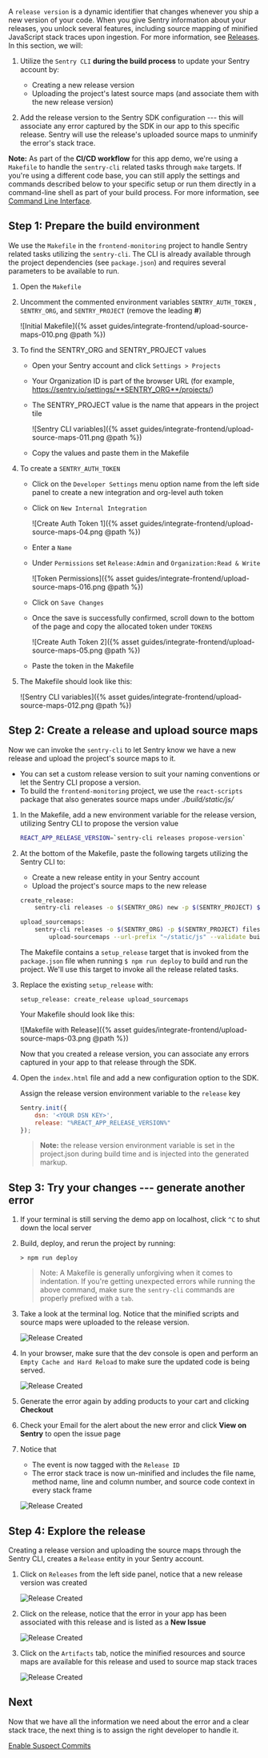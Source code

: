 A `release version` is a dynamic identifier that changes whenever you ship a new version of your code. When you give Sentry information about your releases, you unlock several features, including source mapping of minified JavaScript stack traces upon ingestion. For more information, see [Releases](https://docs.sentry.io/workflow/releases/?platform=browser).
In this section, we will:

1. Utilize the `Sentry CLI` **during the build process** to update your Sentry account by:
    - Creating a new release version
    - Uploading the project's latest source maps (and associate them with the new release version)

2. Add the release version to the Sentry SDK configuration --- this will associate any error captured by the SDK in our app to this specific release. Sentry will use the release's uploaded source maps to unminify the error's stack trace.

**Note:** As part of the **CI/CD workflow** for this app demo, we're using a `Makefile` to handle the `sentry-cli` related tasks through `make` targets. If you're using a different code base, you can still apply the settings and commands described below to your specific setup or run them directly in a command-line shell as part of your build process. For more information, see [Command Line Interface](https://docs.sentry.io/cli/).

## Step 1: Prepare the build environment

We use the `Makefile` in the `frontend-monitoring` project to handle Sentry related tasks utilizing the `sentry-cli`. The CLI is already available through the project dependencies (see `package.json`) and requires several parameters to be available to run.

1. Open the `Makefile`

2. Uncomment the commented environment variables `SENTRY_AUTH_TOKEN` , `SENTRY_ORG`, and `SENTRY_PROJECT` (remove the leading **#**)

    ![Initial Makefile]({% asset guides/integrate-frontend/upload-source-maps-010.png @path %})

3. To find the SENTRY_ORG and SENTRY_PROJECT values
    - Open your Sentry account and click `Settings > Projects`
    - Your Organization ID is part of the browser URL (for example, https://sentry.io/settings/**SENTRY_ORG**/projects/)
    - The SENTRY_PROJECT value is the name that appears in the project tile

        ![Sentry CLI variables]({% asset guides/integrate-frontend/upload-source-maps-011.png @path %})
    - Copy the values and paste them in the Makefile

4. To create a `SENTRY_AUTH_TOKEN`
    - Click on the `Developer Settings` menu option name from the left side panel to create a new integration and org-level auth token
    - Click on `New Internal Integration`

        ![Create Auth Token 1]({% asset guides/integrate-frontend/upload-source-maps-04.png @path %})

    - Enter a `Name`
    - Under `Permissions` set `Release:Admin` and `Organization:Read & Write`

        ![Token Permissions]({% asset guides/integrate-frontend/upload-source-maps-016.png @path %})

    - Click on `Save Changes`
    - Once the save is successfully confirmed, scroll down to the bottom of the page and copy the allocated token under `TOKENS`

         ![Create Auth Token 2]({% asset guides/integrate-frontend/upload-source-maps-05.png @path %})

    - Paste the token in the Makefile

5. The Makefile should look like this:

    ![Sentry CLI variables]({% asset guides/integrate-frontend/upload-source-maps-012.png @path %})

## Step 2: Create a release and upload source maps

Now we can invoke the `sentry-cli` to let Sentry know we have a new release and upload the project's source maps to it.

- You can set a custom release version to suit your naming conventions or let the Sentry CLI propose a version.
- To build the `frontend-monitoring` project, we use the `react-scripts` package that also generates source maps under _./build/static/js/_

1. In the Makefile, add a new environment variable for the release version, utilizing Sentry CLI to propose the version value

    ```bash
    REACT_APP_RELEASE_VERSION=`sentry-cli releases propose-version`
    ```

2. At the bottom of the Makefile, paste the following targets utilizing the Sentry CLI to:
    - Create a new release entity in your Sentry account
    - Upload the project's source maps to the new release

    ```bash
    create_release:
        sentry-cli releases -o $(SENTRY_ORG) new -p $(SENTRY_PROJECT) $(REACT_APP_RELEASE_VERSION)

    upload_sourcemaps:
        sentry-cli releases -o $(SENTRY_ORG) -p $(SENTRY_PROJECT) files $(REACT_APP_RELEASE_VERSION) \
            upload-sourcemaps --url-prefix "~/static/js" --validate build/static/js
    ```

    The Makefile contains a `setup_release` target that is invoked from the `package.json` file when running  `$ npm run deploy` to build and run the project.  We'll use this target to invoke all the release related tasks.

3. Replace the existing `setup_release` with:

    ```Shell
    setup_release: create_release upload_sourcemaps
    ```

    Your Makefile should look like this:

    ![Makefile with Release]({% asset guides/integrate-frontend/upload-source-maps-03.png @path %})

    Now that you created a release version, you can associate any errors captured in your app to that release through the SDK.

4. Open the `index.html` file and add a new configuration option to the SDK. 

    Assign the release version environment variable to the `release` key

    ```JavaScript
    Sentry.init({
        dsn: '<YOUR DSN KEY>',
        release: "%REACT_APP_RELEASE_VERSION%"
    });
    ```

    > **Note:** the release version environment variable is set in the project.json during build time and is injected into the generated markup.

## Step 3: Try your changes --- generate another error

1. If your terminal is still serving the demo app on localhost, click `^C` to shut down the local server

2. Build, deploy, and rerun the project by running:

    ```Node
    > npm run deploy
    ```

    > Note: A Makefile is generally unforgiving when it comes to indentation. If you're getting unexpected errors while running the above command, make sure the `sentry-cli` commands are properly prefixed with a `tab`.

3. Take a look at the terminal log. Notice that the minified scripts and source maps were uploaded to the release version.

    ![Release Created](upload-source-maps-07.png)

4. In your browser, make sure that the dev console is open and perform an `Empty Cache and Hard Reload` to make sure the updated code is being served.

    ![Release Created](integrate-frontend/upload-source-maps-08.png)

5. Generate the error again by adding products to your cart and clicking **Checkout**

6. Check your Email for the alert about the new error and click **View on Sentry** to open the issue page

7. Notice that
    - The event is now tagged with the `Release ID`
    - The error stack trace is now un-minified and includes the file name, method name, line and column number, and source code context in every stack frame

    ![Release Created](upload-source-maps-09.png)

## Step 4: Explore the release

Creating a release version and uploading the source maps through the Sentry CLI, creates a `Release` entity in your Sentry account.

1. Click on `Releases` from the left side panel, notice that a new release version was created

    ![Release Created](upload-source-maps-013.png)

2. Click on the release, notice that the error in your app has been associated with this release and is listed as a **New Issue**

    ![Release Created](upload-source-maps-014.png)

3. Click on the `Artifacts` tab, notice the minified resources and source maps are available for this release and used to source map stack traces

    ![Release Created](upload-source-maps-015.png)

## Next

Now that we have all the information we need about the error and a clear stack trace, the next thing is to assign the right developer to handle it.

[Enable Suspect Commits](/guides/tutorials/integrate-frontend/configure-scms/)
